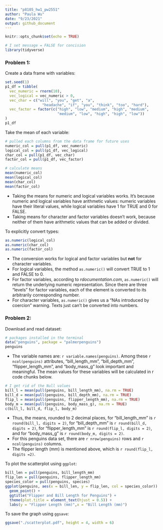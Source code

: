 ```yaml
---
title: "p8105_hw1_pw2551"
author: "Paula Wu"
date: "9/23/2021"
output: github_document
---
```


```r
knitr::opts_chunk$set(echo = TRUE)
```

```r
# I set message = FALSE for concision
library(tidyverse)
```

### **Problem 1**:
Create a data frame with variables:
```r
set.seed(1) 
p1_df = tibble(
  vec_numeric = rnorm(10),
  vec_logical = vec_numeric > 0,
  vec_char = c("will", "you", "get", "a", 
                 "headache", "if", "you", "think", "too", "hard"),
  vec_factor = factor(c("high", "low", "medium", "high", "medium", 
                        "medium", "low", "high", "high", "low"))
)
p1_df
```
Take the mean of each variable:
```r
# pulled each columns from the data frame for future uses
numeric_col = pull(p1_df, vec_numeric)
logical_col = pull(p1_df, vec_logical)
char_col = pull(p1_df, vec_char)
factor_col = pull(p1_df, vec_factor)

# calculate means
mean(numeric_col)
mean(logical_col)
mean(char_col)
mean(factor_col)
```
* Taking the means for numeric and logical variables works. It's because numeric and logical variables have arithmetic values: numeric variables have their literal values, while logical variables have 1 for TRUE and 0 for FALSE.  <br>
* Taking means for character and factor variables doesn't work, because neither of them have arithmetic values that can be added or divided. <br>

To explicitly convert types:
```r
as.numeric(logical_col)
as.numeric(char_col)
as.numeric(factor_col)
```
* The conversion works for logical and factor variables but **not** for character variables. <br>
* For logical variables, the method `as.numeric()` will convert TRUE to 1 and FALSE to 0. <br>
* For factor variables, according to *rdocumentation.com*, `as.numeric()` will return the underlying numeric representation. Since there are three "levels" for factor variables, each of the element is converted to its arbitrarily corresponding number. <br>
* For character variables, `as.numeric()` gives us a "NAs introduced by coercion" warning. Texts just can't be converted into numbers. <br>


### **Problem 2**:
Download and read dataset:
```r
# packages installed in the terminal
data("penguins", package = "palmerpenguins")
penguins
```
* The variable names are: `r variable.names(penguins)`. Among these `r ncol(penguins)` attributes, "bill_length_mm", "bill_depth_mm", "flipper_length_mm", and "body_mass_g" look important and meaningful. The mean values for these variables will be calculated in r code chunks below. <br>
```r
# I get rid of the Null values
bill_l = mean(pull(penguins, bill_length_mm), na.rm = TRUE)
bill_d = mean(pull(penguins, bill_depth_mm), na.rm = TRUE)
flip_l = mean(pull(penguins, flipper_length_mm), na.rm = TRUE)
body_m = mean(pull(penguins, body_mass_g), na.rm = TRUE)
c(bill_l, bill_d, flip_l, body_m)
```
* Thus, the means, rounded to 2 decimal places, for "bill_length_mm" is `r round(bill_l, digits = 2)`, for "bill_depth_mm" is `r round(bill_d, digits = 2)`, for "flipper_length_mm" is `r round(flip_l, digits = 2)`, and for "body_mass_g" is `r round(body_m, digits = 2)`. <br>
* For this penguins data set, there are `r nrow(penguins)` rows and `r ncol(penguins)` columns. <br>
* The flipper length (mm) is mentioned above, which is `r round(flip_l, digits =2)`. <br>

To plot the scatterplot using `ggplot`:
```r
bill_len = pull(penguins, bill_length_mm)
flip_len = pull(penguins, flipper_length_mm)
species_color = pull(penguins, species)
ggplot(penguins, aes(x = bill_len, y = flip_len, col = species_color)) + 
  geom_point() + 
  ggtitle("Flipper and Bill Length for Penguins") +
  theme(plot.title = element_text(hjust = 0.5)) +
  labs(y = "Flipper Length (mm)",x = "Bill Length (mm)")
```

To save the graph using `ggsave`:
```r
ggsave("./scatterplot.pdf", height = 4, width = 6)
```

